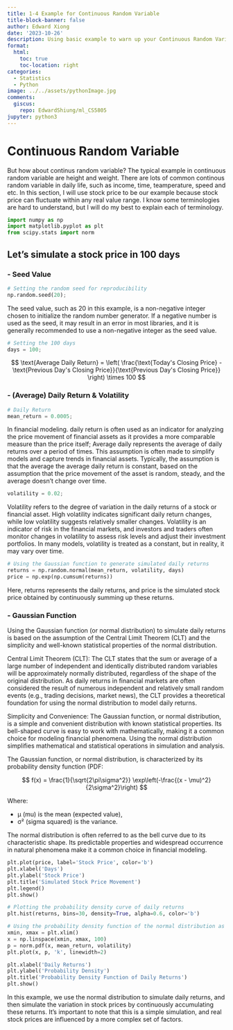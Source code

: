 ```yaml
---
title: 1-4 Example for Continuous Random Variable
title-block-banner: false
author: Edward Xiong
date: '2023-10-26'
description: Using basic example to warn up your Continuous Random Variable
format:
  html:
    toc: true
    toc-location: right
categories:
  - Statistics
  - Python
image: ../../assets/pythonImage.jpg
comments:
  giscus:
    repo: EdwardShiung/ml_CS5805
jupyter: python3
---
```


# Continuous Random Variable

But how about continus random variable? The typical example in continuous random variable are height and weight. There are lots of common continous random variable in daily life, such as income, time, teamperature, speed and etc. In this section, I will use stock price to be our example because stock price can fluctuate within any real value range. I know some terminologies are hard to understand, but I will do my best to explain each of terminology.

```python
import numpy as np
import matplotlib.pyplot as plt
from scipy.stats import norm
```

## Let's simulate a stock price in 100 days

### - Seed Value

```python
# Setting the random seed for reproducibility
np.random.seed(20);
```

The seed value, such as 20 in this example, is a non-negative integer chosen to initialize the random number generator. If a negative number is used as the seed, it may result in an error in most libraries, and it is generally recommended to use a non-negative integer as the seed value.

```python
# Setting the 100 days
days = 100;
```

$$
\text{Average Daily Return} = \left( \frac{\text{Today's Closing Price} - \text{Previous Day's Closing Price}}{\text{Previous Day's Closing Price}} \right) \times 100
$$

### - (Average) Daily Return & Volatility

```python
# Daily Return
mean_return = 0.0005;
```

In financial modeling. daily return is often used as an indicator for analyzing the price movement of financial assets as it provides a more comparable measure than the price itself; Average daily represents the average of daily returns over a period of times. This assumption is often made to simplify models and capture trends in financial assets. Typically, the assumption is that the average the average daily return is constant, based on the assumption that the price movement of the asset is random, steady, and the average doesn't change over time.

```python
volatility = 0.02;
```

Volatility refers to the degree of variation in the daily returns of a stock or financial asset. High volatility indicates significant daily return changes, while low volatility suggests relatively smaller changes. Volatility is an indicator of risk in the financial markets, and investors and traders often monitor changes in volatility to assess risk levels and adjust their investment portfolios. In many models, volatility is treated as a constant, but in reality, it may vary over time.

```python
# Using the Gaussian function to generate simulated daily returns
returns = np.random.normal(mean_return, volatility, days)
price = np.exp(np.cumsum(returns))
```

Here, returns represents the daily returns, and price is the simulated stock price obtained by continuously summing up these returns.

### - Gaussian Function

Using the Gaussian function (or normal distribution) to simulate daily returns is based on the assumption of the Central Limit Theorem (CLT) and the simplicity and well-known statistical properties of the normal distribution.

Central Limit Theorem (CLT): The CLT states that the sum or average of a large number of independent and identically distributed random variables will be approximately normally distributed, regardless of the shape of the original distribution. As daily returns in financial markets are often considered the result of numerous independent and relatively small random events (e.g., trading decisions, market news), the CLT provides a theoretical foundation for using the normal distribution to model daily returns.

Simplicity and Convenience: The Gaussian function, or normal distribution, is a simple and convenient distribution with known statistical properties. Its bell-shaped curve is easy to work with mathematically, making it a common choice for modeling financial phenomena. Using the normal distribution simplifies mathematical and statistical operations in simulation and analysis.

The Gaussian function, or normal distribution, is characterized by its probability density function (PDF:

$$
f(x) = \frac{1}{\sqrt{2\pi\sigma^2}} \exp\left(-\frac{(x - \mu)^2}{2\sigma^2}\right)
$$

Where:

- μ (mu) is the mean (expected value),
- σ² (sigma squared) is the variance.

The normal distribution is often referred to as the bell curve due to its characteristic shape. Its predictable properties and widespread occurrence in natural phenomena make it a common choice in financial modeling.

```python
plt.plot(price, label='Stock Price', color='b')
plt.xlabel('Days')
plt.ylabel('Stock Price')
plt.title('Simulated Stock Price Movement')
plt.legend()
plt.show()
```

```python
# Plotting the probability density curve of daily returns
plt.hist(returns, bins=30, density=True, alpha=0.6, color='b')

# Using the probability density function of the normal distribution as a reference
xmin, xmax = plt.xlim()
x = np.linspace(xmin, xmax, 100)
p = norm.pdf(x, mean_return, volatility)
plt.plot(x, p, 'k', linewidth=2)

plt.xlabel('Daily Returns')
plt.ylabel('Probability Density')
plt.title('Probability Density Function of Daily Returns')
plt.show()
```

In this example, we use the normal distribution to simulate daily returns, and then simulate the variation in stock prices by continuously accumulating these returns. It's important to note that this is a simple simulation, and real stock prices are influenced by a more complex set of factors.
